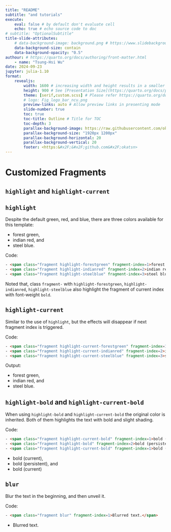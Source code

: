 ```yaml
---
title: "README"
subtitle: "and tutorials"
execute: 
    eval: false # by default don't evaluate cell
    echo: true # echo source code to doc
# subtitle: "OptionalSubtitle"
title-slide-attributes: 
    # data-background-image: background.png # https://www.slidebackground.com/collection/natural-ppt
    data-background-size: contain
    data-background-opacity: "0.5"
authour: # https://quarto.org/docs/authoring/front-matter.html
    - name: "Tsung-Hsi Wu"
date: 2024-09-23
jupyter: julia-1.10
format: 
    revealjs:
        width: 1600 # increasing width and height results in a smaller relative size of font in display
        height: 900 # See [Presentation Size](https://quarto.org/docs/presentations/revealjs/advanced.html#presentation-size)
        theme: [serif,custom.scss] # Please refer https://quarto.org/docs/presentations/revealjs/#themes
        # logo: Fig_logo_bar_ncu.png
        preview-links: auto # Allow preview links in presenting mode
        slide-number: true
        toc: true
        toc-title: Outline # Title for TOC
        toc-depth: 3
        parallax-background-image: https://raw.githubusercontent.com/okatsn/QuartoTemplates/main/tree-slide/background.png
        parallax-background-size: "1920px 1200px"
        parallax-background-horizontal: 20
        parallax-background-vertical: 20
        footer: <https:&#x2F;&#x2F;github.com&#x2F;okatsn>
---
```


# Customized Fragments

## `highlight` and `highlight-current`

## `highlight`

Despite the default 
<span class="fragment highlight-green" fragment-index=1>green</span>, 
<span class="fragment highlight-red" fragment-index=2>red</span>, and 
<span class="fragment highlight-blue" fragment-index=3>blue</span>, 
there are three colors available for this template: 

- <span class="fragment highlight-forestgreen" fragment-index=1>forest green</span>, 
- <span class="fragment highlight-indianred" fragment-index=2>indian red</span>, and 
- <span class="fragment highlight-steelblue" fragment-index=3>steel blue</span>.

Code:

```html
- <span class="fragment highlight-forestgreen" fragment-index=1>forest green</span>, 
- <span class="fragment highlight-indianred" fragment-index=2>indian red</span>, and 
- <span class="fragment highlight-steelblue" fragment-index=3>steel blue</span>.

```


Noted that, class `fragment-` with `highlight-forestgreen`, `highlight-indianred`, `highlight-steelblue` also highlight the fragment of current index with font-weight `bold`.

## `highlight-current`

Similar to the use of `highlight`, but the effects will disappear if next fragment index is triggered. 

Code: 

```html
- <span class="fragment highlight-current-forestgreen" fragment-index=1>forest green</span>, 
- <span class="fragment highlight-current-indianred" fragment-index=2>indian red</span>, and 
- <span class="fragment highlight-current-steelblue" fragment-index=3>steel blue</span>.
```

Output:

- <span class="fragment highlight-current-forestgreen" fragment-index=1>forest green</span>, 
- <span class="fragment highlight-current-indianred" fragment-index=2>indian red</span>, and 
- <span class="fragment highlight-current-steelblue" fragment-index=3>steel blue</span>.


## `highlight-bold` and `highlight-current-bold`

When using `highlight-bold` and `highlight-current-bold` the original color is inherited. Both of them highlights the text with bold and slight shading.

Code: 

```html
- <span class="fragment highlight-current-bold" fragment-index=1>bold (current)</span>, 
- <span class="fragment highlight-bold" fragment-index=2>bold (persistent)indian red</span>, and 
- <span class="fragment highlight-current-bold" fragment-index=1>bold (current)</span>
```

- <span class="fragment highlight-current-bold" fragment-index=1>bold (current)</span>, 
- <span class="fragment highlight-bold" fragment-index=2>bold (persistent)</span>, and 
- <span class="fragment highlight-current-bold" fragment-index=3>bold (current)</span>

## `blur`

Blur the text in the beginning, and then unveil it.

Code: 

```html
- <span class="fragment blur" fragment-index=1>Blurred text.</span>
```

- <span class="fragment blur" fragment-index=1>Blurred text.</span>